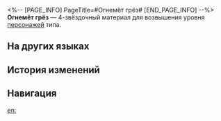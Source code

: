 <%-- [PAGE_INFO]
PageTitle=#Огнемёт грёз#
[END_PAGE_INFO] --%>
{{Предмет Инфобокс
|id          = 110426
|Изображение = Предмет Огнемёт грёз.png
|Тип         = Материал возвышения персонажа
|Инвентарь   = Материалы улучшения
|Редкость    = 4
|Эффект      = 
|Описание    = Огнемёт Пережаренного для моментального приготовления еды. Можно использовать для возвышения квантовых персонажей.
|Источник1   = [[Застойная тень: Форма прожарки]]
|Источник2   = [[Универсальная машина для синтеза: Обмен материалов]]
}}
{{Описание|Особый огнемёт, распыляющий аромат приятных снов.<br />Служит инструментом для приготовления блюд для труппы «Сладкие грёзы», а также может использоваться как оружие, когда «Сладкие грёзы» превращаются в труппу «Кошмарики».<br /><br />''«По задумке пламя этого огнемёта воздействует только на еду... хотя не исключено, что повар посчитает вас едой».''}}
'''Огнемёт грёз''' — 4-звёздочный материал для возвышения уровня [[Персонажи|персонажей]] {{undefined|}} типа.

==На других языках==
{{На других языках
|en   = Dream Flamer
|zhs  = 炙梦喷枪
|zht  = 炙夢噴槍
|ja   = 夢を炙るトーチバーナー
|ko   = 꿈 토치
|es   = Soplete de ensueño
|fr   = Lance-flammes onirique
|ru   = Огнемёт грёз
|th   = Dream Flamer
|vi   = Súng Phun Giấc Mơ
|de   = Traumflammenwerfer
|id   = Dream Flamer
|pt   = Fogareiro de Sonho
}}

==История изменений==
{{История изменений|3.5}}

==Навигация==
{{Материалы улучшения Навбокс}}

[[en:]]